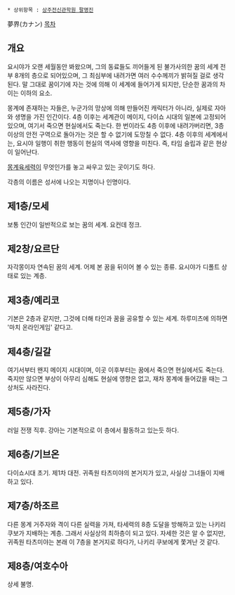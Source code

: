  * 상위항목 : [[상주전신관학원 팔명진]]
夢界(カナン)
[[목차]]
== 개요 == 
요시야가 오랜 세월동안 봐왔으며, 그의 동료들도 끼어들게 된 불가사의한 꿈의 세계
전부 8개의 층으로 되어있으며, 그 최심부에 내려가면 여러 수수께끼가 밝혀질 걸로 생각된다.
말 그대로 꿈이기에 자는 것에 의해 이 세계에 들어가게 되지만, 단순한 꿈과의 차이는 이하의 요소.

몽계에 존재하는 자들은, 누군가의 망상에 의해 만들어진 캐릭터가 아니라, 실제로 자아와 생명을 가진 인간이다.
4층 이후는 세계관이 메이지, 다이쇼 시대의 일본에 고정되어 있으며, 여기서 죽으면 현실에서도 죽는다.
한 번이라도 4층 이후에 내려가버리면, 3층 이상의 안전 구역으로 돌아가는 것은 할 수 없기에 도망칠 수 없다.
4층 이후의 세계에서는, 요시야 일행이 취한 행동이 현실의 역사에 영향을 미친다. 즉, 타임 슬립과 같은 현상이 일어난다.

[[몽계육세력]]이 무엇인가를 놓고 싸우고 있는 곳이기도 하다.

각층의 이름은 성서에 나오는 지명이나 인명이다.

== 제1층/모세 ==
보통 인간이 일반적으로 보는 꿈의 세계. 요컨데 정크.

== 제2창/요르단 ==
자각몽이자 연속된 꿈의 세계. 어제 본 꿈을 뒤이어 볼 수 있는 종류. 요시야가 디폴트 상태로 있는 계층.

== 제3층/예리코 ==
기본은 2층과 같지만, 그것에 더해 타인과 꿈을 공유할 수 있는 세계. 하루미츠에 의하면 '마치 온라인게임' 같다고.

== 제4층/길갈 ==
여기서부터 왠지 메이지 시대이며, 이곳 이후부터는 꿈에서 죽으면 현실에서도 죽는다. 죽지만 않으면 부상이 아무리 심해도 현실에 영향은 없고, 재차 몽계에 들어갔을 때는 그 상처도 사라진다.

== 제5층/가자 ==
러일 전쟁 직후. 강아는 기본적으로 이 층에서 활동하고 있는듯 하다.

== 제6층/기브온 ==
다이쇼시대 초기. 제1차 대전.
귀족원 타츠미야의 본거지가 있고, 사실상 그녀들이 지배하고 있다.

== 제7층/하조르 ==
다른 몽계 거주자와 격이 다른 실력을 가져, 타세력의 8층 도달을 방해하고 있는 나키리 쿠보가 지배하는 계층. 그래서 사실상의 최하층이 되고 있다.
자세한 것은 알 수 없지만, 귀족원 타츠미야는 본래 이 7층을 본거지로 하다가, 나키리 쿠보에게 쫓겨난 것 같다.

== 제8층/여호수아 ==
상세 불명.
